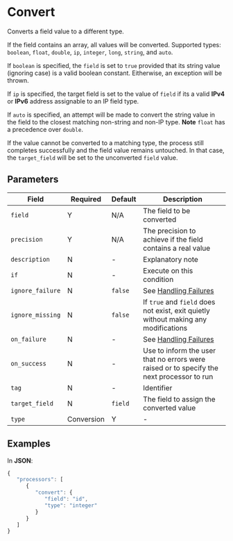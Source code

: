
# Convert

<Synopsis>
Converts a field value to a different type.
</Synopsis>

If the field contains an array, all values will be converted. Supported types: `boolean`, `float`, `double`, `ip`, `integer`, `long`, `string`, and `auto`.

If `boolean` is specified, the `field` is set to `true` provided that its string value (ignoring case) is a valid boolean constant. Eitherwise, an exception will be thrown.

If `ip` is specified, the target field is set to the value of `field` if its a valid **IPv4** or **IPv6** address assignable to an IP field type.

If `auto` is specified, an attempt will be made to convert the string value in the field to the closest matching non-string and non-IP type. **Note** `float` has a precedence over `double`.

If the value cannot be converted to a matching type, the process still completes successfully and the field value remains untouched. In that case, the `target_field` will be set to the unconverted `field` value.

## Parameters

|Field|Required|Default|Description|
|---|---|---|---|
|`field`|Y|N/A|The field to be converted|
|`precision`|Y|N/A|The precision to achieve if the field contains a real value|
|`description`|N|-|Explanatory note|
|`if`|N|-|Execute on this condition|
|`ignore_failure`|N|`false`|See [Handling Failures](../handling-failures.mdx)|
|`ignore_missing`|N|`false`|If `true` and `field` does not exist, exit quietly without making any modifications|
|`on_failure`|N|-|See [Handling Failures](../handling-failures.mdx)|
|`on_success`|N|-|Use to inform the user that no errors were raised or to specify the next processor to run|
|`tag`|N|-|Identifier|
|`target_field`|N|`field`|The field to assign the converted value|
|`type`|Conversion|Y|-|The type to convert the `field` value to|

## Examples

In **JSON**:

```js
{
   "processors": [
      {
         "convert": {
            "field": "id",
            "type": "integer"
         }
      }
   ]
}
```

